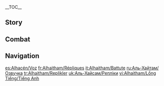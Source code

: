 {{CharacterTabs}}
{{LanguageTabs}}
__TOC__

==Story==
{{VO/Story
|character           = Alhaitham

<!--Hello-->
|vo_01_01_title      = Hello
|vo_01_01_file       = VO_{language}{character} Hello.ogg
|vo_01_01_tx         = I'm Alhaitham, the [[Akademiya]]'s scribe. If you wish to access an archived file, please submit an application according to the prescribed format.<br>Oh, your form isn't ready? Not to worry. You can come again on the next working day. My work hours are posted outside the office.

<!--Chats-->
|vo_02_01_title      = Chat: Work
|vo_02_01_file       = VO_{language}{character} Chat - Work.ogg
|vo_02_01_tx         = The scribe's work is simple, which is exactly why I took the position.

|vo_02_02_title      = Chat: Reading
|vo_02_02_file       = VO_{language}{character} Chat - Reading.ogg
|vo_02_02_tx         = Book learning alone is not enough to cultivate intelligence. All those scholars in the Akademiya are prime examples.

|vo_02_03_title      = Chat: Thinking
|vo_02_03_file       = VO_{language}{character} Chat - Thinking.ogg
|vo_02_03_tx         = Hmm, there have been many poorly written applications lately. I guess I'll just have to reject them all.

<!--Weather-->
|vo_03_01_title      = When It Rains
|vo_03_01_file       = VO_{language}{character} When It Rains.ogg
|vo_03_01_tx         = Going out on a rainy day is the worst.

|vo_03_02_title      = When Thunder Strikes
|vo_03_02_file       = VO_{language}{character} When Thunder Strikes.ogg
|vo_03_02_tx         = It's just a natural phenomenon, so there's nothing to be afraid of... unless you're beneath a tree.

|vo_03_03_title      = When It Snows
|vo_03_03_file       = VO_{language}{character} When It Snows.ogg
|vo_03_03_tx         = It's getting cold, you say? I feel fine.

|vo_03_04_title      = When the Sun Is Out
|vo_03_04_file       = VO_{language}{character} When the Sun Is Out.ogg
|vo_03_04_tx         = This weather is perfect for doing nothing at all.

|vo_03_05_title      = In the Desert
|vo_03_05_file       = VO_{language}{character} In the Desert.ogg
|vo_03_05_tx         = Curses, there's sand in my shoes.

<!--Greetings-->
|vo_04_01_title      = Good Morning
|vo_04_01_file       = VO_{language}{character} Good Morning.ogg
|vo_04_01_tx         = It's a little early for me... Let me get a cup of coffee first.

|vo_04_02_title      = Good Afternoon
|vo_04_02_file       = VO_{language}{character} Good Afternoon.ogg
|vo_04_02_tx         = If there's nothing to do, then I'll just put on my soundproof earpieces and nap for a while.

|vo_04_03_title      = Good Evening
|vo_04_03_file       = VO_{language}{character} Good Evening.ogg
|vo_04_03_tx         = I'll be taking some time for myself now. Goodbye.

|vo_04_04_title      = Good Night
|vo_04_04_file       = VO_{language}{character} Good Night.ogg
|vo_04_04_tx         = I hope my [[Kaveh|roommate]] won't be hammering away on another one of his projects in the dead of night... Actually, I'd prefer if he wasn't home at all. I really don't want to wear my soundproof earpieces to bed.
|vo_04_04_mention    = Kaveh

<!--About-->
|vo_05_01_title      = About {character}: Facts
|vo_05_01_file       = VO_{language}{character} About {character} - Facts.ogg
|vo_05_01_tx         = Rather than lacing my words with rhetoric, I prefer speaking factually.

|vo_05_02_title      = About {character}: Rumors
|vo_05_02_friendship = 4
|vo_05_02_file       = VO_{language}{character} About {character} - Rumors.ogg
|vo_05_02_tx         = Oh? You're concerned about all the rumors you've heard about me?<br>Don't bother, because I don't care whether you believe those rumors. Just don't throw extra trouble my way, and we'll be fine.

<!--About Us-->
|vo_06_01_title      = About Us: Greetings
|vo_06_01_file       = VO_{language}{character} About Us - Greetings.ogg
|vo_06_01_tx         = Don't be offended if you try to greet me on the street and I don't respond. It's simply because I'm wearing my soundproof earpieces, that's all.

|vo_06_02_title      = About Us: Helping Each Other
|vo_06_02_friendship = 6
|vo_06_02_file       = VO_{language}{character} About Us - Helping Each Other.ogg
|vo_06_02_tx         = It seems you're perfectly capable of taking care of yourself, so much so that you even look after [[Paimon|that little companion]] of yours. I don't have any suggestions to offer you, and frankly, you probably don't need my help.
|vo_06_02_mention    = Paimon

<!--Miscellany I-->
|vo_07_01_title      = About the [[Vision]]
|vo_07_01_friendship = 4
|vo_07_01_file       = VO_{language}{character} About the Vision.ogg
|vo_07_01_tx         = To be completely honest, this [[Dendro]] Vision isn't of much help to my research... However, there's no denying the effectiveness of elemental powers when settling a physical dispute, so it still proves useful at times.

|vo_07_02_title      = Something to Share
|vo_07_02_file       = VO_{language}{character} Something to Share.ogg
|vo_07_02_tx         = Truth serves no master. Humankind is not a vehicle for knowledge, nor is knowledge the aim of humankind.

|vo_07_03_title      = Interesting Things
|vo_07_03_file       = VO_{language}{character} Interesting Things.ogg
|vo_07_03_tx         = There are many things in this world that may catch our eye, but don't always believe what you see. If what we see in the world were all there was to it, then there'd be no need to think, would there?

<!--About Others-->
|vo_08_01_title      = About [[Lesser Lord Kusanali]]
|vo_08_01_friendship = 4
|vo_08_01_quest      = Akasha Pulses, the Kalpa Flame Rises
|vo_08_01_file       = VO_{language}{character} About Lesser Lord Kusanali.ogg
|vo_08_01_tx         = One should neither dismiss nor overly revere the divine. Gods require followers, and they are also part of a biological hierarchy. That's why I don't take any pride in the fact that I helped rescue a god. I hope Lesser Lord Kusanali doesn't take offense.
|vo_08_01_mention    = Lesser Lord Kusanali

|vo_08_02_title      = About [[Kaveh]]: Overly Sensitive
|vo_08_02_friendship = 4
|vo_08_02_file       = VO_{language}{character} About Kaveh - Overly Sensitive.ogg
|vo_08_02_tx         = Kaveh tends to be overly sensitive about everyone and everything he crosses paths with, and he's constantly making a fuss about nothing. Maybe it's because he's too emotionally fragile...
|vo_08_02_mention    = Kaveh

|vo_08_03_title      = About [[Kaveh]]: Getting Duped
|vo_08_03_friendship = 4
|vo_08_03_file       = VO_{language}{character} About Kaveh - Getting Duped.ogg
|vo_08_03_tx         = Someone set up a stand on the street saying that for each handmade keychain they sold, a child in poverty would be given a meal. Kaveh bought at least a dozen.<br>...This is [[Sumeru]], where even healthcare is free. I needn't say more.
|vo_08_03_mention    = Kaveh

|vo_08_04_title      = About [[Tighnari]]
|vo_08_04_friendship = 4
|vo_08_04_file       = VO_{language}{character} About Tighnari.ogg
|vo_08_04_tx         = Apparently, a lot of people think he has a bad temperament, but I don't think they're giving him a fair chance. When Kaveh built a house right over a [[Withering Zone]] and created a huge mess, it ended up being a real headache for the [[Forest Rangers]]. Even so, this Forest Ranger didn't hold it against Kaveh. He even invited Kaveh to his house for a meal. Hmm, maybe it's good people like him who allow people like Kaveh to survive.
|vo_08_04_mention    = Tighnari,Kaveh

|vo_08_05_title      = About [[Dori]]
|vo_08_05_friendship = 4
|vo_08_05_file       = VO_{language}{character} About Dori.ogg
|vo_08_05_tx         = She's sharp and always keeps an eye out for herself. She knows how to take life by the reins and make her dreams a reality. I'm not condoning her actions, but just because we stand on different sides doesn't mean that I can't appreciate her attitude towards life.
|vo_08_05_mention    = Dori

|vo_08_06_title      = About [[Cyno]]
|vo_08_06_friendship = 4
|vo_08_06_quest      = The Illusions of the Mob
|vo_08_06_file       = VO_{language}{character} About Cyno.ogg
|vo_08_06_tx         = The hivemind case certainly added to the [[matra]]'s workload, but my conscience is clear. The root cause of what ultimately transpired actually has nothing to do with me at all. I'm sure Cyno appreciates that, as he hasn't once approached me about the incident.
|vo_08_06_mention    = Cyno

|vo_08_07_title      = About [[Nilou]]
|vo_08_07_friendship = 4
|vo_08_07_quest      = Akasha Pulses, the Kalpa Flame Rises
|vo_08_07_file       = VO_{language}{character} About Nilou.ogg
|vo_08_07_tx         = The strengths and weaknesses of a performing artist are quite clear. Nilou knows how to play to her strengths, which enables her to live a happy and simple life.
|vo_08_07_mention    = Nilou

|vo_08_08_title      = About [[Dehya]]
|vo_08_08_friendship = 4
|vo_08_08_quest      = Akasha Pulses, the Kalpa Flame Rises
|vo_08_08_file       = VO_{language}{character} About Dehya.ogg
|vo_08_08_tx         = It's a waste for such a capable person to remain among [[the Eremites]]. If only she'd consider my suggestion to join the Akademiya... Our work would become a lot easier with someone like her around, but a predictable life isn't exactly her cup of tea &mdash; I can understand that. *sigh* What a pity.
|vo_08_08_mention    = Dehya

<!--More About-->
|vo_09_01_title      = More About {character}: I
|vo_09_01_file       = VO_{language}{character} More About {character} - 01.ogg
|vo_09_01_tx         = Most people are wary of interacting with me. Perhaps they're afraid, or maybe they think I'm difficult to get along with. I hope to keep things this way.

|vo_09_02_title      = More About {character}: II
|vo_09_02_friendship = 3
|vo_09_02_file       = VO_{language}{character} More About {character} - 02.ogg
|vo_09_02_tx         = I've never been interested in social interactions, and as you can see, my life is more comfortable than most. I'd say this is proof enough that being social is not one of life's necessities.

|vo_09_03_title      = More About {character}: III
|vo_09_03_friendship = 4
|vo_09_03_file       = VO_{language}{character} More About {character} - 03.ogg
|vo_09_03_tx         = Every person should have something that they believe in and hold on to from beginning to end. Otherwise, it's easy to succumb to the vicissitudes of life and find yourself being led astray.

|vo_09_04_title      = More About {character}: IV
|vo_09_04_friendship = 5
|vo_09_04_file       = VO_{language}{character} More About {character} - 04.ogg
|vo_09_04_tx         = Once order is disrupted, the consequences spread like wildfire. I'd like to avoid such a scenario, so I can keep my life intact and uninterrupted.

|vo_09_05_title      = More About {character}: V
|vo_09_05_friendship = 6
|vo_09_05_file       = VO_{language}{character} More About {character} - 05.ogg
|vo_09_05_tx         = I'll occasionally go to the tavern for a drink after work.<br>That's not what you needed to know about? Huh, I was under the impression that sharing what you do in your free time is more personal than telling someone your thoughts or opinions. After all, you can get those from anybody on the Message Board.

<!--Miscellany II-->
|vo_10_01_title      = {character}'s Hobbies
|vo_10_01_file       = VO_{language}{character} Hobbies.ogg
|vo_10_01_tx         = I like reading difficult and abstruse books, and seeing others scratch their heads in confusion.<br>I'm only joking. I don't delight in others' misery, and rarely do I encounter a book that's difficult for me.

|vo_10_02_title      = {character}'s Troubles
|vo_10_02_file       = VO_{language}{character} Troubles.ogg
|vo_10_02_tx         = Based on my observations, many people inflict trouble upon themselves. Life already has enough hardships &mdash; no need to add to them.

|vo_10_03_title      = Favorite Food
|vo_10_03_file       = VO_{language}{character} Favorite Food.ogg
|vo_10_03_tx         = Taste supersedes presentation, else you risk overcomplicating the purpose of food. I think this is simple enough to understand.

|vo_10_04_title      = Least Favorite Food
|vo_10_04_file       = VO_{language}{character} Least Favorite Food.ogg
|vo_10_04_tx         = It's difficult to eat soup-like dishes while reading.

<!--Receiving a Gift-->
|vo_11_01_title      = Receiving a Gift: I
|vo_11_01_file       = VO_{language}{character} Receiving a Gift - 01.ogg
|vo_11_01_tx         = Mmm, I can taste your mastery of the seasonings.

|vo_11_02_title      = Receiving a Gift: II
|vo_11_02_file       = VO_{language}{character} Receiving a Gift - 02.ogg
|vo_11_02_tx         = Hmm, a contemporary flavor. Not bad.

|vo_11_03_title      = Receiving a Gift: III
|vo_11_03_file       = VO_{language}{character} Receiving a Gift - 03.ogg
|vo_11_03_tx         = Let's not eat here. Mind if I... take it home?

<!--Birthday-->
|vo_12_01_title      = Birthday
|vo_12_01_file       = VO_{language}{character} Birthday.ogg
|vo_12_01_tx         = Happy birthday. I've always thought people are a little too enthusiastic about celebrating the day they were born. Wouldn't it be better to apply all that enthusiasm towards their daily lives and improve their standards of living? But you seem to have done well for yourself. I didn't know what kind of gift to get, so I'll just set up a special application channel, reserved for your submissions alone.

<!--Feelings About Ascension-->
|vo_13_01_title      = Feelings About Ascension: Intro
|vo_13_01_ascension  = 1
|vo_13_01_file       = VO_{language}{character} Feelings About Ascension -  01.ogg
|vo_13_01_tx         = Thank you.

|vo_13_02_title      = Feelings About Ascension: Building Up
|vo_13_02_ascension  = 2
|vo_13_02_file       = VO_{language}{character} Feelings About Ascension -  02.ogg
|vo_13_02_tx         = Ah, so it wasn't a one-time-only thing.

|vo_13_03_title      = Feelings About Ascension: Climax
|vo_13_03_ascension  = 4
|vo_13_03_file       = VO_{language}{character} Feelings About Ascension -  03.ogg
|vo_13_03_tx         = I think you're more excited than me about this progress.

|vo_13_04_title      = Feelings About Ascension: Conclusion
|vo_13_04_ascension  = 6
|vo_13_04_file       = VO_{language}{character} Feelings About Ascension -  04.ogg
|vo_13_04_tx         = We mustn't let those lazy Akademiya scholars know about the progress I'm making. If they catch wind of this, they'll stop at nothing to make my life even more of a hassle. I'll reject anything they send my way, of course, but the communication required to do so is a huge waste of my time.
}}

==Combat==
{{Combat VO
|character           = Alhaitham

|skill_1_tx          = Here you are.
|skill_2_tx          = Flicker.
|skill_3_file        = Elemental Skill 1 03

|burst_1_tx          = Scatter.
|burst_2_tx          = Diffract.
|burst_3_tx          = A process of elimination.

|sprint-s_1_file     = Sprint Start 01,Sprint Start 02,Sprint Start 03
|sprint-e_1_file     = 

|glider_1_file       = Deploying Wind Glider 01,Deploying Wind Glider 02,Deploying Wind Glider 03

|chest_1_tx          = Huh.
|chest_2_tx          = Here you go.
|chest_3_tx          = Don't let any of it roll away now.

|low-hp_1_tx         = What a drag.
|low-hp_2_tx         = The plan's changed.
|low-hp_3_tx         = I need more time.

|ally-low-hp_1_tx    = Allow me.
|ally-low-hp_2_tx    = As expected.

|fallen_1_tx         = I didn't... foresee this...
|fallen_2_tx         = I... miscalculated...
|fallen_3_tx         = A grave... oversight...

|hit-l_1_file        = Light Hit Taken 01,Light Hit Taken 02,Light Hit Taken 03,Light Hit Taken 04,Light Hit Taken 05,Light Hit Taken 06

|hit-h_1_file        = Heavy Hit Taken 01
|hit-h_1_tx          = Tch, how bold.
|hit-h_2_file        = Heavy Hit Taken 02
|hit-h_2_tx          = Well now...
|hit-h_3_file        = Heavy Hit Taken 03, Heavy Hit Taken 04, Heavy Hit Taken 05, Heavy Hit Taken 06

|join_1_tx           = Yes?
|join_2_tx           = Let's get down to business.
|join_3_tx           = How long will this require, exactly?

|idle_1_actual_tx    = Wait, huh? No... eh... mmm, whatever.

|atk-l_1_file        = Light Attack 01,Light Attack 02,Light Attack 03,Light Attack 04,Light Attack 05,Light Attack 06,Light Attack 07

|atk-m_1_file        = Mid Attack 01,Mid Attack 02,Mid Attack 03

|atk-h_1_file        = Heavy Attack 01,Heavy Attack 02,Heavy Attack 03

|climb_1_file        = Climbing 01,Climbing 02,Climbing 03

|climb-b_1_file      = Climbing Breath 01,Climbing Breath 02,Climbing Breath 03

|jump_1_file         = Jumping 01,Jumping 02,Jumping 03,Jumping 04,Jumping 05
}}

==Navigation==
{{Character Navbox|VO}}

[[es:Alhacén/Voz]]
[[fr:Alhaitham/Répliques]]
[[it:Alhaitham/Battute]]
[[ru:Аль-Хайтам/Озвучка]]
[[tr:Alhaitham/Replikler]]
[[uk:Аль-Хайсам/Репліки]]
[[vi:Alhaitham/Lồng Tiếng/Tiếng Anh]]